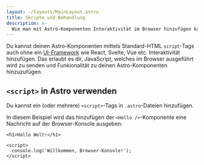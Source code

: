 ```yaml
---
layout: ~/layouts/MainLayout.astro
title: Skripte und Behandlung 
description: >-
  Wie man mit Astro-Komponenten Interaktivität im Browser hinzufügen kann.
---
```


Du kannst deinen Astro-Komponenten mittels Standard-HTML `script`-Tags auch ohne ein [UI-Framework](/de/core-concepts/framework-components/) wie React, Svelte, Vue etc. Interaktivität hinzufügen. Das erlaubt es dir, JavaScript, welches im Browser ausgeführt wird zu senden und Funkionalität zu deinen Astro-Komponenten hinzuzufügen.

## `<script>` in Astro verwenden

Du kannst ein (oder mehrere) `<script>`-Tags in `.astro`-Dateien hinzufügen.

In diesem Beispiel wird das hinzufügen der `<Hello />`-Komponente eine Nachricht auf der Browser-Konsole ausgeben:

```astro title="src/components/Hello.astro"
<h1>Hallo Welt!</h1>

<script>
  console.log('Willkommen, Browser-Konsole!');
</script>
```